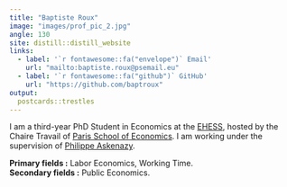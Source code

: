 ```yaml
---
title: "Baptiste Roux"
image: "images/prof_pic_2.jpg"
angle: 130
site: distill::distill_website
links:
  - label: '`r fontawesome::fa("envelope")` Email'
    url: "mailto:baptiste.roux@psemail.eu"
  - label: '`r fontawesome::fa("github")` GitHub'
    url: "https://github.com/baptroux"
output:
  postcards::trestles
---
```


I am a third-year PhD Student in Economics at the [EHESS](https://www.ehess.fr/fr/), hosted by the Chaire Travail of [Paris School of Economics](https://www.parisschoolofeconomics.eu/fr/). I am working under the supervision of [Philippe Askenazy](http://www.jourdan.ens.fr/~askenazy/).

**Primary fields :** Labor Economics, Working Time.  
**Secondary fields :** Public Economics.
